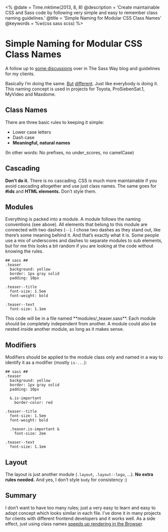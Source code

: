 <%
  @date = Time.mktime(2013, 8, 8)
  @description = 'Create maintainable CSS and Sass code by following very simple and easy to remember class naming guidelines.'
  @title = 'Simple Naming for Modular CSS Class Names'
  @keywords = %w(css sass scss)
%>

Simple Naming for Modular CSS Class Names
=========================================

A follow up to [some discussions](http://thesassway.com/advanced/modular-css-an-example) over in The Sass Way blog
and guidelines for my clients.

Basically I’m doing the same.
[But](http://smacss.com/book/type-module) [different](http://railslove.com/blog/2012/11/09/taking-sass-to-the-next-level-with-smurf-and-extend).
Just like everybody is doing it.
This naming concept is used in projects for Toyota, ProSiebenSat.1, MyVideo and Maxdome.


Class Names
-----------

There are three basic rules to keeping it simple:

* Lower case letters
* Dash case
* **Meaningful, natural names**

(In other words: No prefixes, no under_scores, no camelCase)


Cascading
---------

**Don’t do it.**
There is no cascading.
CSS is much more maintainable if you avoid cascading altogether and use just class names.
The same goes for **#ids** and **HTML elements.**
Don’t style them.


Modules
-------

Everything is packed into a module. A module follows the naming conventions (see above).
All elements that belong to this module are connected with two dashes (`--`).
I chose two dashes as they stand out, like there’s some meaning behind it.
And that’s exactly  what it is.
Some people use a mix of underscores and dashes to separate modules to sub elements,
but for me this looks a bit random if you are looking at the code without knowing the rules.

    ## sass ##
    .teaser
      background: yellow
      border: 1px gray solid
      padding: 10px

    .teaser--title
      font-size: 1.5em
      font-weight: bold

    .teaser--text
      font-size: 1.1em

This code will be in a file named **modules/_teaser.sass**.
Each module should be completely independent from another.
A module could also be nested inside another module, as long as it makes sense.


Modifiers
---------

Modifiers should be applied to the module class only and named in a way to identify it as a modifier (mostly `is-...`):

    ## sass ##
    .teaser
      background: yellow
      border: 1px gray solid
      padding: 10px

      &.is-important
        border-color: red

    .teaser--title
      font-size: 1.5em
      font-weight: bold

      .teaser.is-important &
        font-size: 2em

    .teaser--text
      font-size: 1.1em


Layout
------

The layout is just another module (`.layout`, `.layout--logo`, …).
**No extra rules needed.**
And yes, I don’t style `body` for consistency :)


Summary
-------

I don’t want to have too many rules; just a very easy to learn and easy to adopt concept which looks similar in each file.
I’ve done it in many projects for clients with different frontend developers and it works well.
As a side effect, just using class names [speeds up rendering in the Browser](https://developer.mozilla.org/en-US/docs/Web/Guide/CSS/Writing_efficient_CSS).

